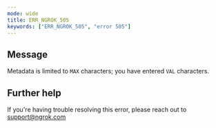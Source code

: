 ```yaml
---
mode: wide
title: ERR_NGROK_505
keywords: ["ERR_NGROK_505", "error 505"]
---
```


## Message

Metadata is limited to `MAX` characters; you have entered `VAL` characters.

## Further help

If you're having trouble resolving this error, please reach out to [support@ngrok.com](mailto:support@ngrok.com?subject=Help%20with%20ERR_NGROK_505)
